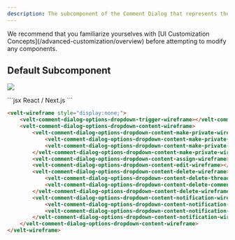 ```yaml
---
description: The subcomponent of the Comment Dialog that represents the Options Dropdown
---
```


<Note>
We recommend that you familiarize yourselves with [UI Customization Concepts](/advanced-customization/overview) before attempting to modify any components.
</Note>

## Default Subcomponent

![](/images/customization/options-dropdown-customization.png)

<RequestExample>
```jsx React / Next.js
<VeltWireframe>
    <VeltCommentDialogWireframe.Options>
        <VeltCommentDialogWireframe.Options.Trigger />
        <VeltCommentDialogWireframe.Options.Content>
            <VeltCommentDialogWireframe.Options.Content.MakePrivate>
                <VeltCommentDialogWireframe.Options.Content.MakePrivate.Enable />
                <VeltCommentDialogWireframe.Options.Content.MakePrivate.Disable />
            </VeltCommentDialogWireframe.Options.Content.MakePrivate>
            <VeltCommentDialogWireframe.Options.Content.Assign />
            <VeltCommentDialogWireframe.Options.Content.Edit />
            <VeltCommentDialogWireframe.Options.Content.Delete>
                <VeltCommentDialogWireframe.Options.Content.Delete.Thread />
                <VeltCommentDialogWireframe.Options.Content.Delete.Comment />
            </VeltCommentDialogWireframe.Options.Content.Delete>
            <VeltCommentDialogWireframe.Options.Content.Notification>
                <VeltCommentDialogWireframe.Options.Content.Notification.Subscribe />
                <VeltCommentDialogWireframe.Options.Content.Notification.Unsubscribe />
            </VeltCommentDialogWireframe.Options.Content.Notification>
        </VeltCommentDialogWireframe.Options.Content>
    </VeltCommentDialogWireframe.Options>
</VeltWireframe>
```


```HTML HTML
<velt-wireframe style="display:none;">
    <velt-comment-dialog-options-dropdown-trigger-wireframe></velt-comment-dialog-options-dropdown-trigger-wireframe>
    <velt-comment-dialog-options-dropdown-content-wireframe>
        <velt-comment-dialog-options-dropdown-content-make-private-wireframe>
            <velt-comment-dialog-options-dropdown-content-make-private-enable-wireframe></velt-comment-dialog-options-dropdown-content-make-private-enable-wireframe>
            <velt-comment-dialog-options-dropdown-content-make-private-disable-wireframe></velt-comment-dialog-options-dropdown-content-make-private-disable-wireframe>
        </velt-comment-dialog-options-dropdown-content-make-private-wireframe>
        <velt-comment-dialog-options-dropdown-content-assign-wireframe></velt-comment-dialog-options-dropdown-content-assign-wireframe>
        <velt-comment-dialog-options-dropdown-content-edit-wireframe></velt-comment-dialog-options-dropdown-content-edit-wireframe>
        <velt-comment-dialog-options-dropdown-content-delete-wireframe>
            <velt-comment-dialog-options-dropdown-content-delete-thread-wireframe></velt-comment-dialog-options-dropdown-content-delete-thread-wireframe>
            <velt-comment-dialog-options-dropdown-content-delete-comment-wireframe></velt-comment-dialog-options-dropdown-content-delete-comment-wireframe>
        </velt-comment-dialog-options-dropdown-content-delete-wireframe>
        <velt-comment-dialog-options-dropdown-content-notification-wireframe>
            <velt-comment-dialog-options-dropdown-content-notification-subscribe-wireframe></velt-comment-dialog-options-dropdown-content-notification-subscribe-wireframe>
            <velt-comment-dialog-options-dropdown-content-notification-unsubscribe-wireframe></velt-comment-dialog-options-dropdown-content-notification-unsubscribe-wireframe>
        </velt-comment-dialog-options-dropdown-content-notification-wireframe>
    </velt-comment-dialog-options-dropdown-content-wireframe>
</velt-wireframe>
```
</RequestExample>
